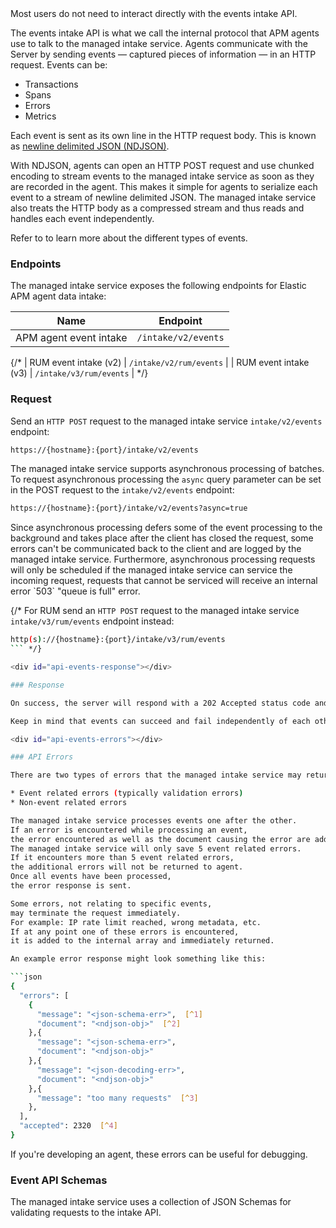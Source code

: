 

<div id="api-events"></div>

<DocCallOut title="Note">
Most users do not need to interact directly with the events intake API.
</DocCallOut>

The events intake API is what we call the internal protocol that APM agents use to talk to the managed intake service.
Agents communicate with the Server by sending events &mdash; captured pieces of information &mdash; in an HTTP request.
Events can be:

* Transactions
* Spans
* Errors
* Metrics

Each event is sent as its own line in the HTTP request body.
This is known as [newline delimited JSON (NDJSON)](http://ndjson.org).

With NDJSON, agents can open an HTTP POST request and use chunked encoding to stream events to the managed intake service
as soon as they are recorded in the agent.
This makes it simple for agents to serialize each event to a stream of newline delimited JSON.
The managed intake service also treats the HTTP body as a compressed stream and thus reads and handles each event independently.

Refer to <DocLink id="serverlessObservabilityApmDataTypes" /> to learn more about the different types of events.

<div id="api-events-endpoint"></div>

### Endpoints

The managed intake service exposes the following endpoints for Elastic APM agent data intake:

| Name | Endpoint |
|---|---|
| APM agent event intake | `/intake/v2/events` |

{/* | RUM event intake (v2) | `/intake/v2/rum/events` |
| RUM event intake (v3) | `/intake/v3/rum/events` | */}

<div id="api-events-example"></div>

### Request

Send an `HTTP POST` request to the managed intake service `intake/v2/events` endpoint:

```bash
https://{hostname}:{port}/intake/v2/events
```

The managed intake service supports asynchronous processing of batches.
To request asynchronous processing the `async` query parameter can be set in the POST request
to the `intake/v2/events` endpoint:

```bash
https://{hostname}:{port}/intake/v2/events?async=true
```

<DocCallOut title="Note">
Since asynchronous processing defers some of the event processing to the
background and takes place after the client has closed the request, some errors
can't be communicated back to the client and are logged by the managed intake service.
Furthermore, asynchronous processing requests will only be scheduled if the managed intake service can
service the incoming request, requests that cannot be serviced will receive an internal error
`503` "queue is full" error.
</DocCallOut>

{/* For <DocLink id="enApmGuideApmRum">RUM</DocLink> send an `HTTP POST` request to the managed intake service `intake/v3/rum/events` endpoint instead:

```bash
http(s)://{hostname}:{port}/intake/v3/rum/events
``` */}

<div id="api-events-response"></div>

### Response

On success, the server will respond with a 202 Accepted status code and no body.

Keep in mind that events can succeed and fail independently of each other. Only if all events succeed does the server respond with a 202.

<div id="api-events-errors"></div>

### API Errors

There are two types of errors that the managed intake service may return to an agent:

* Event related errors (typically validation errors)
* Non-event related errors

The managed intake service processes events one after the other.
If an error is encountered while processing an event,
the error encountered as well as the document causing the error are added to an internal array.
The managed intake service will only save 5 event related errors.
If it encounters more than 5 event related errors,
the additional errors will not be returned to agent.
Once all events have been processed,
the error response is sent.

Some errors, not relating to specific events,
may terminate the request immediately.
For example: IP rate limit reached, wrong metadata, etc.
If at any point one of these errors is encountered,
it is added to the internal array and immediately returned.

An example error response might look something like this:

```json
{
  "errors": [
    {
      "message": "<json-schema-err>",  [^1]
      "document": "<ndjson-obj>"  [^2]
    },{
      "message": "<json-schema-err>",
      "document": "<ndjson-obj>"
    },{
      "message": "<json-decoding-err>",
      "document": "<ndjson-obj>"
    },{
      "message": "too many requests"  [^3]
    },
  ],
  "accepted": 2320  [^4]
}
```
[^1]: An event related error
[^2]: The document causing the error
[^3]: An immediately returning non-event related error
[^4]: The number of accepted events

If you're developing an agent, these errors can be useful for debugging.

<div id="api-events-schema-definition"></div>

### Event API Schemas

The managed intake service uses a collection of JSON Schemas for validating requests to the intake API.
